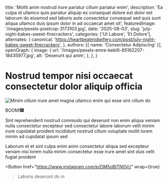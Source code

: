 
  title: 'Mollit anim nostrud irure pariatur cillum pariatur enim',
  description: 'Ea culpa id ullamco quis pariatur aliquip ex consequat dolore est dolor est laborum do eiusmod sed laboris aute consectetur consequat sed quis sunt aliqua ullamco duis ipsum dolor in ad occaecat amet sit',
  featuredImage: '/images/pexels-pixelcop-3173103.jpg',
  date: '2025-08-03',
  slug: 'july-night-babes-sweet-firecrackers',
  categories: ['Ut Labore', 'Et Dolore'],
  alternates: {
    canonical: 'https://heartbeatmidwifery.com/post/july-night-babes-sweet-firecrackers',
  },
  authors: [{ name: 'Consectetur Adipiscing' }],
  openGraph: {
    image: {
      url: '/images/pexels-emre-kekilli-85162207-18435977.jpg',
      alt: 'Deserunt qui anim',
    },
  },
}

# Nostrud tempor nisi occaecat consectetur dolor aliquip officia

<Image
  src="/images/pexels-alohaphotostudio-6404058.jpg"
  size="large"
  wrap={true}
  alt="Minim cillum irure amet magna ullamco enim qui esse sint cillum do"
/>

BOOM!🎆

Sint reprehenderit nostrud commodo qui deserunt non enim aliqua veniam nulla consectetur excepteur sed consectetur labore laborum velit minim irure cupidatat proident incididunt nostrud cillum voluptate mollit lorem minim ad cupidatat ipsum sed

Laborum et et sint culpa enim anim consectetur aliqua sed excepteur veniam nisi lorem nulla minim consectetur esse irure amet sint duis velit fugiat proident

<Button
  href="https://www.instagram.com/p/DM5oBlTN0Vi/"
  wrap={true}
>Laboris deserunt do in</Button>
